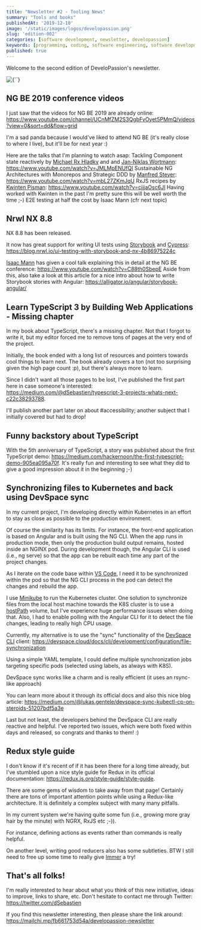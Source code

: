 ```yaml
---
title: "Newsletter #2 - Tooling News"
summary: "Tools and books"
publishedAt: '2019-12-10'
image: '/static/images/logos/developassion.png'
slug: 'edition-002'
categories: [software development, newsletter, developassion]
keywords: [programming, coding, software engineering, software development, it, newsletter]
published: true
---
```


Welcome to the second edition of DeveloPassion's newsletter.

<BlogPostCenteredContent>
  <Image
    alt={``}
    src={`/static/images/logos/developassion.png`}
    width={480}
    height={270}
    priority
  />
</BlogPostCenteredContent>

## NG BE 2019 conference videos

I just saw that the videos for NG BE 2019 are already online: https://www.youtube.com/channel/UCnMfZM2S3QgbFvOyet5PMmQ/videos?view=0&sort=dd&flow=grid

I'm a sad panda because I would've liked to attend NG BE (it's really close to where I live), but it'll be for next year :)

Here are the talks that I'm planning to watch asap:
Tackling Component state reactively by <a href="https://twitter.com/Michael_Hladky" rel="noopener">Michael Rx Hladky</a> and and <a href="https://twitter.com/niklas_wortmann" rel="noopener">Jan-Niklas Wortmann</a>: https://www.youtube.com/watch?v=JMLMpENUfQI
Sustainable NG Architectures with Monorepos and Strategic DDD by <a href="https://twitter.com/ManfredSteyer" rel="noopener">Manfred Steyer</a>: https://www.youtube.com/watch?v=mbL27ZKmJqU
RxJS recipes by <a href="https://twitter.com/kwintenp" rel="noopener">Kwinten Pisman</a>: https://www.youtube.com/watch?v=cjjjaOsc6JI
Having worked with Kwinten in the past I'm pretty sure this will be well worth the time ;-)
E2E testing at half the cost by Isaac Mann (cfr next topic)

## Nrwl NX 8.8

NX 8.8 has been released.

It now has great support for writing UI tests using <a href="https://storybook.js.org/" rel="noopener">Storybook</a> and <a href="https://www.cypress.io/" rel="noopener">Cypress</a>: https://blog.nrwl.io/ui-testing-with-storybook-and-nx-4b86975224c

<a href="https://twitter.com/MannIsaac" rel="noopener">Isaac Mann</a> has given a cool talk explaining this in detail at the NG BE conference: https://www.youtube.com/watch?v=C88th0SbepE
Aside from this, also take a look at this article for a nice intro about how to write Storybook stories with Angular: https://alligator.io/angular/storybook-angular/

## Learn TypeScript 3 by Building Web Applications - Missing chapter

In my book about TypeScript, there's a missing chapter. Not that I forgot to write it, but my editor forced me to remove tons of pages at the very end of the project.

Initially, the book ended with a long list of resources and pointers towards cool things to learn next. The book already covers a ton (not too surprising given the high page count :p), but there's always more to learn.

Since I didn't want all those pages to be lost, I've published the first part here in case someone's interested: https://medium.com/@dSebastien/typescript-3-projects-whats-next-c22c38293788.

I'll publish another part later on about #accessibility; another subject that I initially covered but had to drop!

## Funny backstory about TypeScript

With the 5th anniversary of TypeScript, a story was published about the first TypeScript demo: https://medium.com/hackernoon/the-first-typescript-demo-905ea095a70f. It's really fun and interesting to see what they did to give a good impression about it in the beginning ;-)

## Synchronizing files to Kubernetes and back using DevSpace sync

In my current project, I'm developing directly within Kubernetes in an effort to stay as close as possible to the production environment.

Of course the similarity has its limits. For instance, the front-end application is based on Angular and is built using the NG CLI. When the app runs in production mode, then only the production build output remains, hosted inside an NGINX pod. During development though, the Angular CLI is used (i.e., ng serve) so that the app can be rebuilt each time any part of the project changes.

As I iterate on the code base within <a href="https://medium.com/@dSebastien/vscode-tips-for-the-newcomers-b55fd143cd21?" rel="noopener">VS Code</a>, I need it to be synchronized within the pod so that the NG CLI process in the pod can detect the changes and rebuild the app.

I use <a href="https://minikube.sigs.k8s.io/" rel="noopener">Minikube</a> to run the Kubernetes cluster. One solution to synchronize files from the local host machine towards the K8S cluster is to use a <a href="https://kubernetes.io/docs/concepts/storage/volumes/#hostpath" rel="noopener">hostPath</a> volume, but I've experience huge performance issues when doing that. Also, I had to enable polling with the Angular CLI for it to detect the file changes, leading to really high CPU usage.

Currently, my alternative is to use the "sync" functionality of the <a href="https://github.com/devspace-cloud/devspace" rel="noopener">DevSpace CLI</a> client: https://devspace.cloud/docs/cli/development/configuration/file-synchronization

Using a simple YAML template, I could define multiple synchronization jobs targeting specific pods (selected using labels, as always with K8S).

DevSpace sync works like a charm and is really efficient (it uses an rsync-like approach)

You can learn more about it through its official docs and also this nice blog article: https://medium.com/@lukas.gentele/devspace-sync-kubectl-cp-on-steroids-51207bdf5a3e

Last but not least, the developers behind the DevSpace CLI are really reactive and helpful. I've reported two issues, which were both fixed within days and released, so congrats and thanks to them! :)

## Redux style guide

I don't know if it's recent of if it has been there for a long time already, but I've stumbled upon a nice style guide for Redux in its official documentation: https://redux.js.org/style-guide/style-guide.

There are some gems of wisdom to take away from that page! Certainly there are tons of important attention points while using a Redux-like architecture. It is definitely a complex subject with many many pitfalls.

In my current system we're having quite some fun (i.e., growing more gray hair by the minute) with NGRX, RxJS etc ;-)).

For instance, defining actions as events rather than commands is really helpful.

On another level, writing good reducers also has some subtleties. BTW I still need to free up some time to really give <a href="https://immerjs.github.io/immer/docs/introduction" rel="noopener">Immer</a> a try!

## That's all folks!

I'm really interested to hear about what you think of this new initiative, ideas to improve, links to share, etc. Don't hesitate to contact me through Twitter: https://twitter.com/dSebastien

If you find this newsletter interesting, then please share the link around: https://mailchi.mp/fb661753d54a/developassion-newsletter


<BlogPostSignature />
